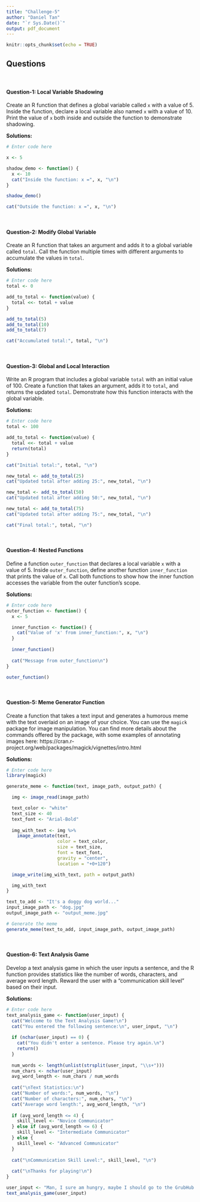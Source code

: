 ```yaml
---
title: "Challenge-5"
author: "Daniel Tan"
date: "`r Sys.Date()`"
output: pdf_document
---
```


```r
knitr::opts_chunk$set(echo = TRUE)
```

## Questions
<br>

#### Question-1: Local Variable Shadowing 

Create an R function that defines a global variable called `x` with a value of 5. Inside the function, declare a local variable also named `x` with a value of 10. Print the value of `x` both inside and outside the function to demonstrate shadowing.

**Solutions:**

```r
# Enter code here

x <- 5

shadow_demo <- function() {
  x <- 10
  cat("Inside the function: x =", x, "\n")
}

shadow_demo()

cat("Outside the function: x =", x, "\n")

```
<br>

#### Question-2: Modify Global Variable

Create an R function that takes an argument and adds it to a global variable called `total`. Call the function multiple times with different arguments to accumulate the values in `total`.

**Solutions:**

```r
# Enter code here
total <- 0

add_to_total <- function(value) {
  total <<- total + value
}

add_to_total(5)
add_to_total(10)
add_to_total(7)

cat("Accumulated total:", total, "\n")

```
<br>

#### Question-3: Global and Local Interaction 

Write an R program that includes a global variable `total` with an initial value of 100. Create a function that takes an argument, adds it to `total`, and returns the updated `total`. Demonstrate how this function interacts with the global variable.

**Solutions:**

```r
# Enter code here
total <- 100

add_to_total <- function(value) {
  total <<- total + value
  return(total)
}

cat("Initial total:", total, "\n")

new_total <- add_to_total(25)
cat("Updated total after adding 25:", new_total, "\n")

new_total <- add_to_total(50)
cat("Updated total after adding 50:", new_total, "\n")

new_total <- add_to_total(75)
cat("Updated total after adding 75:", new_total, "\n")

cat("Final total:", total, "\n")

```
<br>

#### Question-4: Nested Functions

Define a function `outer_function` that declares a local variable `x` with a value of 5. Inside `outer_function`, define another function `inner_function` that prints the value of `x`. Call both functions to show how the inner function accesses the variable from the outer function's scope.

**Solutions:**

```r
# Enter code here
outer_function <- function() {
  x <- 5

  inner_function <- function() {
    cat("Value of 'x' from inner_function:", x, "\n")
  }
  
  inner_function()
  
  cat("Message from outer_function\n")
}

outer_function()

```
<br>

#### Question-5: Meme Generator Function

Create a function that takes a text input and generates a humorous meme with the text overlaid on an image of your choice. You can use the `magick` package for image manipulation. You can find more details about the commands offered by the package, with some examples of annotating images here: https://cran.r-project.org/web/packages/magick/vignettes/intro.html

**Solutions:**

```r
# Enter code here
library(magick)

generate_meme <- function(text, image_path, output_path) {

  img <- image_read(image_path)

  text_color <- "white"
  text_size <- 40
  text_font <- "Arial-Bold"
  
  img_with_text <- img %>%
    image_annotate(text,
                   color = text_color,
                   size = text_size,
                   font = text_font,
                   gravity = "center",
                   location = "+0+120")

  image_write(img_with_text, path = output_path)

  img_with_text
}

text_to_add <- "It's a doggy dog world..."
input_image_path <- "dog.jpg"
output_image_path <- "output_meme.jpg"

# Generate the meme
generate_meme(text_to_add, input_image_path, output_image_path)

```
<br>

#### Question-6: Text Analysis Game  

Develop a text analysis game in which the user inputs a sentence, and the R function provides statistics like the number of words, characters, and average word length. Reward the user with a "communication skill level" based on their input.

**Solutions:**

```r
# Enter code here
text_analysis_game <- function(user_input) {
  cat("Welcome to the Text Analysis Game!\n")
  cat("You entered the following sentence:\n", user_input, "\n")
  
  if (nchar(user_input) == 0) {
    cat("You didn't enter a sentence. Please try again.\n")
    return() 
  }
  
  num_words <- length(unlist(strsplit(user_input, "\\s+")))
  num_chars <- nchar(user_input)
  avg_word_length <- num_chars / num_words
  
  cat("\nText Statistics:\n")
  cat("Number of words:", num_words, "\n")
  cat("Number of characters:", num_chars, "\n")
  cat("Average word length:", avg_word_length, "\n")
  
  if (avg_word_length <= 4) {
    skill_level <- "Novice Communicator"
  } else if (avg_word_length <= 6) {
    skill_level <- "Intermediate Communicator"
  } else {
    skill_level <- "Advanced Communicator"
  }
  
  cat("\nCommunication Skill Level:", skill_level, "\n")
  
  cat("\nThanks for playing!\n")
}

user_input <- "Man, I sure am hungry, maybe I should go to the GrubHub and Git some Grub from the GrubHub"  
text_analysis_game(user_input)


```
<br>